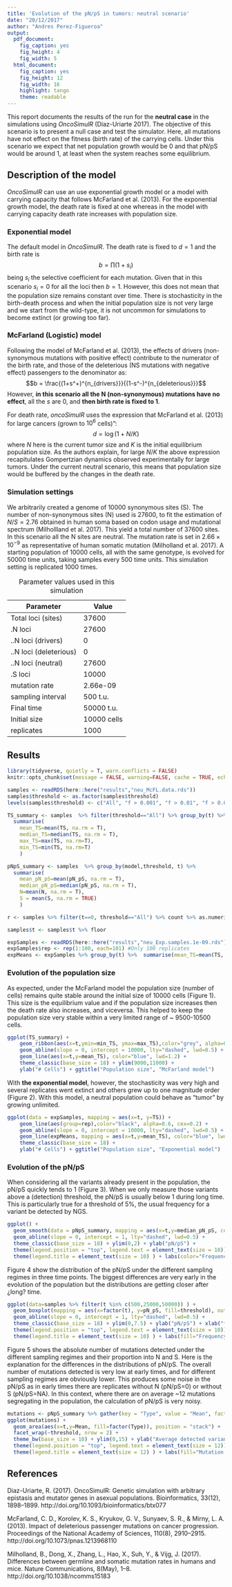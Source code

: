 ```yaml
---
title: 'Evolution of the pN/pS in tumors: neutral scenario'
date: "20/12/2017"
author: "Andres Perez-Figueroa"
output:
  pdf_document: 
    fig_caption: yes
    fig_height: 4
    fig_width: 5
  html_document:
    fig_caption: yes
    fig_height: 12
    fig_width: 16
    highlight: tango
    theme: readable
---
```


This report documents the results of the run for the **neutral case** in the simulations using *OncoSimulR* (Díaz-Uriarte 2017). The objective of this scenario is to present a null case and test the simulator. Here, all mutations have not effect on the fitness (birth rate) of the carrying cells. Under this scenario we expect that net population growth would be 0 and that pN/pS would be around 1, at least when the system reaches some equilibrium. 


## Description of the model
  
  *OncoSimulR* can use an use exponential growth model or a model with
carrying capacity that follows McFarland et al. (2013). For the exponential growth
model, the death rate is fixed at one whereas in the model with carrying capacity
death rate increases with population size.

### Exponential model
  
  The default model in *OncoSimulR*. The death rate is fixed to $d=1$ and the birth rate is $$b = \prod{(1 + s_i)}$$ being $s_i$ the selective coefficient for each mutation. Given that in this scenario $s_i = 0$ for all the loci then $b=1$. However, this does not mean that the population size remains constant over time. There is stochasticity in the birth-death process and when the initial population size is not very large and we start from the wild-type, it is not uncommon for simulations to become extinct (or growing too far).

### McFarland (Logistic) model
  
  Following the model of McFarland et al. (2013), the effects of drivers (non-synonymous mutations with positive effect) contribute to the numerator of the birth rate, and those of the deleterious (NS mutations with negative effect) passengers to the denominator as:
$$b = \frac{(1+s^+)^{n_{drivers}}}{(1-s^-)^{n_{deleterious}}}$$
However, **in this scenario all the N (non-synonymous) mutations have no effect**, all the *s* are 0, and **then birth rate is fixed to 1**.
  
  For death rate, *oncoSimulR* uses the expression that McFarland et al. (2013) for large cancers (grown to $10^6$ cells)”: $$d = \log(1+N/K)$$
where $N$ here is the current tumor size and $K$ is the initial equilibrium population size. As the authors explain, for large $N/K$ the above expression recapitulates Gompertzian dynamics observed experimentally for large tumors. Under the current neutral scenario, this means that population size would be buffered by the changes in the death rate.


### Simulation settings

We arbitrarily created a genome of 10000 synonymous sites (S). The number of non-synonymous sites (N) used is 27600, to fit the estimation of $N/S = 2.76$ obtained in human soma based on codon usage and mutational spectrum (Milhollland et al. 2017). This yield a total number of 37600 sites. In this scenario all the N sites are neutral. The mutation rate is set in $2.66\times10^{-9}$ as representative of human somatic mutation (Milholland et al. 2017). A starting population of 10000 cells, all with the same genotype, is evolved for 50000 time units, taking samples every 500 time units. This simulation setting is replicated 1000 times.
    
      
      
| Parameter |  Value |
| ---- | ---- |
| Total loci (sites) | 37600 |
| .N loci | 27600 |
| ..N loci (drivers)| 0 |
| ..N loci (deleterious)| 0 |
| ..N loci (neutral)| 27600 |
| .S loci | 10000 |
| mutation rate | 2.66e-09 |
| sampling interval | 500 t.u. |
| Final time | 50000 t.u. |
| Initial size | 10000 cells |
| replicates | 1000 |

Table: Parameter values used in this simulation
  
## Results 

```r
library(tidyverse, quietly = T, warn.conflicts = FALSE)
knitr::opts_chunk$set(message = FALSE, warning=FALSE, cache = TRUE, echo = FALSE)
```

```r
samples <- readRDS(here::here("results","neu_McFL.data.rds"))
samples$threshold <- as.factor(samples$threshold)
levels(samples$threshold) <- c("All", "f > 0.001", "f > 0.01", "f > 0.05")
```

```r
TS_summary <- samples  %>% filter(threshold=="All") %>% group_by(t) %>%  
  summarise(
    mean_TS=mean(TS, na.rm = T),
    median_TS=median(TS, na.rm = T),
    max_TS=max(TS, na.rm=T),
    min_TS=min(TS, na.rm=T)
    ) 

pNpS_summary <- samples  %>% group_by(model,threshold, t) %>%  
  summarise(
    mean_pN_pS=mean(pN_pS, na.rm = T),
    median_pN_pS=median(pN_pS, na.rm = T),
    N=mean(N, na.rm = T),
    S = mean(S, na.rm = TRUE)
    )

r <- samples %>% filter(t==0, threshold=="All") %>% count %>% as.numeric

samples$t <- samples$t %>% floor

```
  
```r
expSamples <- readRDS(here::here("results","neu_Exp.samples.1e-09.rds"))
expSamples$rep <- rep(1:100, each=101) #Only 100 replicates
expMeans <- expSamples %>% group_by(t) %>%  summarise(mean_TS=mean(TS, na.rm = T) ) 
```

### Evolution of the population size

As expected, under the McFarland model the population size (number of cells) remains quite stable around the initial size of 10000 cells (Figure 1). This size is the equilibrium value and if the population size increases then the death rate also increases, and viceversa. This helped to keep the population size very stable within a very limited range of ~ 9500-10500 cells. 
  
```r

ggplot(TS_summary) +
    geom_ribbon(aes(x=t,ymin=min_TS, ymax=max_TS),color="grey", alpha=0.3) +
    geom_abline(slope = 0, intercept = 10000, lty="dashed", lwd=0.5) +
    geom_line(aes(x=t,y=mean_TS), color="blue", lwd=1.2) +
    theme_classic(base_size = 18) + ylim(9000,11000) + 
    ylab("# Cells") + ggtitle("Population size", "McFarland model")
```
  
 With **the exponential model**, however, the stochasticity was very high and several replicates went extinct and others grew up to one magnitude order (Figure 2). With this model, a neutral population could behave as "tumor" by growing unlimited.  
    
       
    
```r
ggplot(data = expSamples, mapping = aes(x=t, y=TS)) +
    geom_line(aes(group=rep),color="black", alpha=0.6, cex=0.2) +
    geom_abline(slope = 0, intercept = 10000, lty="dashed", lwd=0.5) +
    geom_line(expMeans, mapping = aes(x=t,y=mean_TS), color="blue", lwd=1.2) +
    theme_classic(base_size = 18) + 
    ylab("# Cells") + ggtitle("Population size", "Exponential model")
```
  
### Evolution of the pN/pS
  
  When considering all the variants already present in the population, the pN/pS quickly tends to 1 (Figure 3). When we only measure those variants above a (detection) threshold, the pN/pS is usually below 1 during long time. This is particularly true for a threshold of 5%, the usual frequency for a variant be detected by NGS.
  
  

```r
ggplot() +
  geom_smooth(data = pNpS_summary, mapping = aes(x=t,y=median_pN_pS, color=threshold), se=F) +
  geom_abline(slope = 0, intercept = 1, lty="dashed", lwd=0.5) +
  theme_classic(base_size = 18) + ylim(0,2) + ylab("pN/pS") +
  theme(legend.position = "top", legend.text = element_text(size = 10)) +
  theme(legend.title = element_text(size = 10) ) + labs(color="Frequency threshold:  ")
```
  
  Figure 4 show the distribution of the pN/pS under the different sampling regimes in three time points. The biggest differences are very early in the evolution of the population but the distributions are getting closer after ¿long? time.
  
  
```r
ggplot(data=samples %>% filter(t %in% c(500,25000,50000)) ) +
  geom_boxplot(mapping = aes(x=factor(t), y=pN_pS, fill=threshold), outlier.size = 0.2 ) +
  geom_abline(slope = 0, intercept = 1, lty="dashed", lwd=0.5) +
  theme_classic(base_size = 18) + ylim(0,7.5) + ylab("pN/pS") + xlab("t") +
  theme(legend.position = "top", legend.text = element_text(size = 10)) +
  theme(legend.title = element_text(size = 10) ) + labs(fill="Frequency threshold:   ")
```
   
 Figure 5 shows the absolute number of mutations detected  under the different sampling regimes and their proportion into N and S. Here is the explanation for the differences in the distributions of pN/pS. The overall number of mutations detected is very low at early times, and for different sampling regimes are obviously lower. This produces some noise in the pN/pS as in early times there are replicates without N (pN/pS=0) or without S (pN/pS=NA). In this context, where there are on average ~12 mutations segregating in the population, the calculation of pN/pS is very noisy. 
    

```r
mutations <- pNpS_summary %>% gather(key = "Type", value = "Mean", factor_key = T, N,S)
ggplot(mutations) + 
  geom_area(aes(x=t,y=Mean, fill=factor(Type)), position = "stack") +
  facet_wrap(~threshold, nrow = 2) +
  theme_bw(base_size = 10) + ylim(0,15) + ylab("Average detected variants") + xlab("t") +
  theme(legend.position = "top", legend.text = element_text(size = 12)) +
  theme(legend.title = element_text(size = 12) ) + labs(fill="Mutation type:   ")
```


## References

Diaz-Uriarte, R. (2017). OncoSimulR: Genetic simulation with arbitrary epistasis and mutator genes in asexual populations. Bioinformatics, 33(12), 1898–1899. http://doi.org/10.1093/bioinformatics/btx077

McFarland, C. D., Korolev, K. S., Kryukov, G. V., Sunyaev, S. R., & Mirny, L. A. (2013). Impact of deleterious passenger mutations on cancer progression. Proceedings of the National Academy of Sciences, 110(8), 2910–2915. http://doi.org/10.1073/pnas.1213968110

Milholland, B., Dong, X., Zhang, L., Hao, X., Suh, Y., & Vijg, J. (2017). Differences between germline and somatic mutation rates in humans and mice. Nature Communications, 8(May), 1–8. http://doi.org/10.1038/ncomms15183
